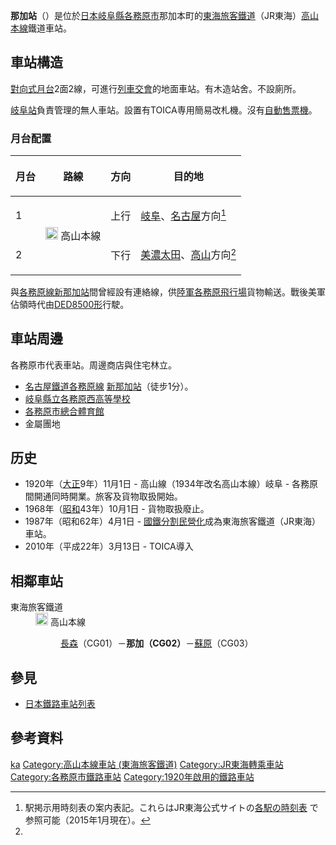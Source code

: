 {{NoteTA|1 = zh:那加站; zh-cn:那加站; zh-tw:那加車站; zh-hk:那加站; }}
{{日本車站資訊
|公司色 = #f77321
|站名 = 那加站
|圖片 = Naka Station-Building.jpg
|圖片說明 = 站舍（2020年5月）
|日文原名 = 那加
|平假名 = なか
|羅馬拼音 = Naka
|電報略號 = ナカ
|所在地 = {{JPN}}[[岐阜縣|岐阜縣]][[各務原市|各務原市]]那加本町49番1號
|車站構造 = [[地面車站|地面車站]]
|月台配置 = 2面2線
|啟用年月日 = 1920年（[[大正|大正]]9年）11月1日
|廢站年月日 = 
|乘客人數 = 958
|統計年度 = 2011年
|轉車 = [[新那加站|新那加站]]（[[各務原線|各務原線]]）
|備註 = [[無人車站|無人車站]]
|全寬備註 =
|adjacent = {{Adjacent stations|system=東海旅客鐵道|line=CG|left=長森|right=蘇原|note-left=CG01<br />3.0km|note-mid={{JR海車站編號|CG|02}}<br />距離[[岐阜站|岐阜]]7.2km|note-right=CG03<br />3.2km}}
}}
'''那加站'''（{{jpn|j=那加駅|hg=なかえき|rm=Naka eki|f=y}}）是位於[[日本|日本]][[岐阜縣|岐阜縣]][[各務原市|各務原市]]那加本町的[[東海旅客鐵道|東海旅客鐵道]]（JR東海）[[高山本線|高山本線]]鐵道車站。

== 車站構造 ==
[[對向式月台|對向式月台]]2面2線，可進行[[列車交會|列車交會]]的地面車站。有木造站舍。不設廁所。

[[岐阜站|岐阜站]]負責管理的無人車站。設置有TOICA専用簡易改札機。沒有[[自動售票機|自動售票機]]。

=== 月台配置 ===
{| class="wikitable"
!月台!!路線!!方向!!目的地
|-
! 1
| rowspan=2 |[[File:JR_Central_Takayama_Line.svg|20px]] 高山本線
| style="text-align:center" | 上行
| [[岐阜站|岐阜]]、[[名古屋站|名古屋]]方向<ref name="homen">駅掲示用時刻表の案内表記。これらはJR東海公式サイトの[http://railway.jr-central.co.jp/time-schedule/search/index.html 各駅の時刻表] {{Wayback|url=http://railway.jr-central.co.jp/time-schedule/search/index.html |date=20191019051307 }}で参照可能（2015年1月現在）。<!-- URLが変わることを想定し、直リンクはしていない ---></ref>
|-
! 2
| style="text-align:center" | 下行
| [[美濃太田站|美濃太田]]、[[高山站_(日本)|高山]]方向<ref name="homen" />
|}

與[[各務原線|各務原線]][[新那加站|新那加站]]間曾經設有連絡線，供[[大日本帝國陸軍|陸軍]][[岐阜基地|各務原飛行場]]貨物輸送。戰後美軍佔領時代由[[國鐵DD12形柴油機關車|DED8500形]]行駛。

== 車站周邊 ==
各務原市代表車站。周邊商店與住宅林立。
* [[名鐵各務原線|名古屋鐵道各務原線]] [[新那加站|新那加站]]（徒步1分）。
* [[岐阜縣立各務原西高等學校|岐阜縣立各務原西高等學校]]
* [[各務原市總合體育館|各務原市總合體育館]]
* 金屬團地

== 历史 ==
* 1920年（[[大正|大正]]9年）11月1日 - 高山線（1934年改名高山本線）岐阜 - 各務原間開通同時開業。旅客及貨物取扱開始。
* 1968年（[[昭和|昭和]]43年）10月1日 - 貨物取扱廢止。
* 1987年（昭和62年）4月1日 - [[國鐵分割民營化|國鐵分割民營化]]成為東海旅客鐵道（JR東海）車站。
*2010年（平成22年）3月13日 - TOICA導入

== 相鄰車站 ==
; 東海旅客鐵道
: [[File:JR_Central_Takayama_Line.svg|20px]] 高山本線
:: [[長森站|長森]]（CG01）－'''那加（CG02）'''－[[蘇原站|蘇原]]（CG03）

== 參見 ==
* [[日本鐵路車站列表|日本鐵路車站列表]]

== 參考資料 ==
{{Reflist}}

{{高山本線 (JR東海)}}

{{DEFAULTSORT:Naka}}
[[Category:日本鐵路車站_Na|ka]]
[[Category:高山本線車站_(東海旅客鐵道)|Category:高山本線車站 (東海旅客鐵道)]]
[[Category:JR東海轉乘車站|Category:JR東海轉乘車站]]
[[Category:各務原市鐵路車站|Category:各務原市鐵路車站]]
[[Category:1920年啟用的鐵路車站|Category:1920年啟用的鐵路車站]]